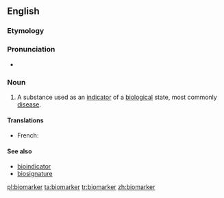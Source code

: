 ==English==

===Etymology===

{{prefix|bio|marker|lang=en}}

===Pronunciation===

* {{a|US}} {{IPA|ˈbaɪoʊˌmɑɹkɚ|lang=en}}

===Noun===
{{en-noun}}
{{wikipedia}}
# {{context|medicine|lang=en}} A substance used as an [[indicator]] of a [[biological]] state, most commonly [[disease]].

====Translations====
{{trans-top|indicator of a biological state}}
* French: {{t|fr|biomarquer|m}}
{{trans-mid}}
{{trans-bottom}}

====See also====
* [[bioindicator]]
* [[biosignature]]

[[pl:biomarker]]
[[ta:biomarker]]
[[tr:biomarker]]
[[zh:biomarker]]